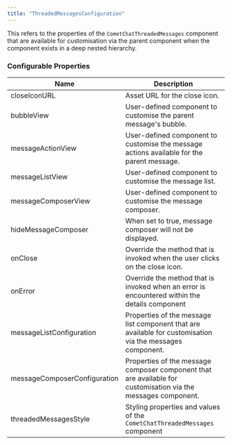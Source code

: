 ```yaml
---
title: "ThreadedMessagesConfiguration"
---
```


This refers to the properties of the `CometChatThreadedMessages` component that are available for customisation via the parent component when the component exists in a deep nested hierarchy.

### Configurable Properties

| Name                         | Description                                                                                                   |
| ---------------------------- | ------------------------------------------------------------------------------------------------------------- |
| closeIconURL                 | Asset URL for the close icon.                                                                                 |
| bubbleView                   | User-defined component to customise the parent message's bubble.                                              |
| messageActionView            | User-defined component to customise the message actions available for the parent message.                     |
| messageListView              | User-defined component to customise the message list.                                                         |
| messageComposerView          | User-defined component to customise the message composer.                                                     |
| hideMessageComposer          | When set to true, message composer will not be displayed.                                                     |
| onClose                      | Override the method that is invoked when the user clicks on the close icon.                                   |
| onError                      | Override the method that is invoked when an error is encountered within the details component                 |
| messageListConfiguration     | Properties of the message list component that are available for customisation via the messages component.     |
| messageComposerConfiguration | Properties of the message composer component that are available for customisation via the messages component. |
| threadedMessagesStyle        | Styling properties and values of the `CometChatThreadedMessages` component                                    |
